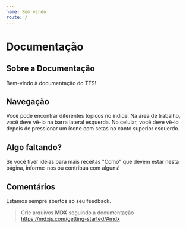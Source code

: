 ```yaml
---
name: Bem vindo
route: /
---
```


# Documentação

## Sobre a Documentação
Bem-vindo à documentação do TFS!

## Navegação
Você pode encontrar diferentes tópicos no índice. Na área de trabalho, você deve vê-lo na barra lateral esquerda. No celular, você deve vê-lo depois de pressionar um ícone com setas no canto superior esquerdo.

## Algo faltando?
Se você tiver ideias para mais receitas "Como" que devem estar nesta página, informe-nos ou contribua com alguns!

## Comentários
Estamos sempre abertos ao seu feedback.

> Crie arquivos **MDX** seguindo a documentação https://mdxjs.com/getting-started/#mdx